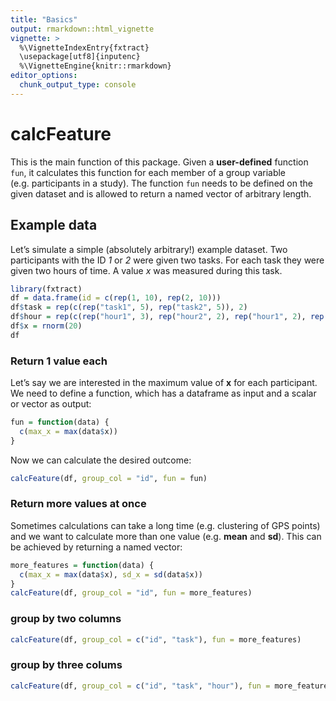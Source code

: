 ```yaml
---
title: "Basics"
output: rmarkdown::html_vignette
vignette: >
  %\VignetteIndexEntry{fxtract}
  \usepackage[utf8]{inputenc}
  %\VignetteEngine{knitr::rmarkdown}
editor_options: 
  chunk_output_type: console
---
```


# calcFeature
This is the main function of this package. Given a **user-defined** function `fun`, it calculates this function for each member of a group variable (e.g. participants in a study). 
The function `fun` needs to be defined on the given dataset and is allowed to return a named vector of arbitrary length.

## Example data
Let's simulate a simple (absolutely arbitrary!) example dataset.
Two participants with the ID *1* or *2* were given two tasks.
For each task they were given two hours of time. 
A value *x* was measured during this task.
```r
library(fxtract)
df = data.frame(id = c(rep(1, 10), rep(2, 10)))
df$task = rep(c(rep("task1", 5), rep("task2", 5)), 2)
df$hour = rep(c(rep("hour1", 3), rep("hour2", 2), rep("hour1", 2), rep("hour2", 3)), 2)
df$x = rnorm(20)
df
```

### Return 1 value each
Let's say we are interested in the maximum value of **x** for each participant. 
We need to define a function, which has a dataframe as input and a scalar or vector as output:
```r
fun = function(data) {
  c(max_x = max(data$x))
}
```
Now we can calculate the desired outcome:
```r
calcFeature(df, group_col = "id", fun = fun)
```


### Return more values at once
Sometimes calculations can take a long time (e.g. clustering of GPS points) and we want to calculate more than one value (e.g. **mean** and **sd**). This can be achieved by returning a named vector:
```r
more_features = function(data) {
  c(max_x = max(data$x), sd_x = sd(data$x))
}
calcFeature(df, group_col = "id", fun = more_features)
```

### group by two columns
```r
calcFeature(df, group_col = c("id", "task"), fun = more_features)
```

### group by three colums
```r
calcFeature(df, group_col = c("id", "task", "hour"), fun = more_features)
```



